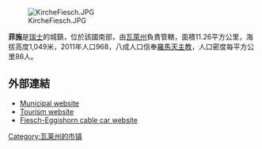 [[Image:KircheFiesch.JPG|right]]

'''菲施'''是[[瑞士|瑞士]]的城鎮，位於該國南部，由[[瓦萊州|瓦萊州]]負責管轄，面積11.26平方公里，海拔高度1,049米，2011年人口968，八成人口信奉[[羅馬天主教|羅馬天主教]]，人口密度每平方公里86人。

==外部連結==
* [https://web.archive.org/web/20060922161909/http://www.fiesch.com/ Municipal website] {{de icon}}
* [http://www.fiesch.ch/englisch/index.html Tourism website] {{Wayback|url=http://www.fiesch.ch/englisch/index.html |date=20070103092028 }} {{en icon}}
* [https://web.archive.org/web/20150607164456/http://www.eggishorn.ch/jwa/en/home.jsp Fiesch-Eggishorn cable car website] {{en icon}}

{{Switzerland-geo-stub}}
[[Category:瓦莱州的市镇|Category:瓦莱州的市镇]]